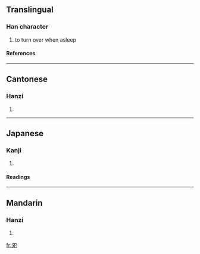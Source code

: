 ==Translingual==
===Han character===
{{Han char|rn=36|rad=夕|as=02|sn=5|four=2721<sub>2</sub>|canj=弓戈尸山 (NISU)}}
# to turn over when asleep
====References====
{{Han ref|kx=0246.040|dkj=05752|dj=0489.020|hdz=20861.050|uh=5917|ud=22807|bh=C970|bd=51568}}
----
==Cantonese==
===Hanzi===
{{yue-hanzi|jyut=|y=yun2}}
# {{defn|Cantonese}}
----
==Japanese==
===Kanji===
{{ja-kanji|grade=|rs=夕02}}
# {{defn|Japanese}} 
====Readings====
{{ja-readings|on=[[えん]] (en), [[おん]] (on)|kun=[[ころがりうす]] (korogariusu)}}
----
==Mandarin==
===Hanzi===
{{cmn-hanzi|pin=[[yuàn]] ([[yuan4]])|wg=yüan<sup>4</sup>}}
# {{defn|Mandarin}}

[[fr:夗]]